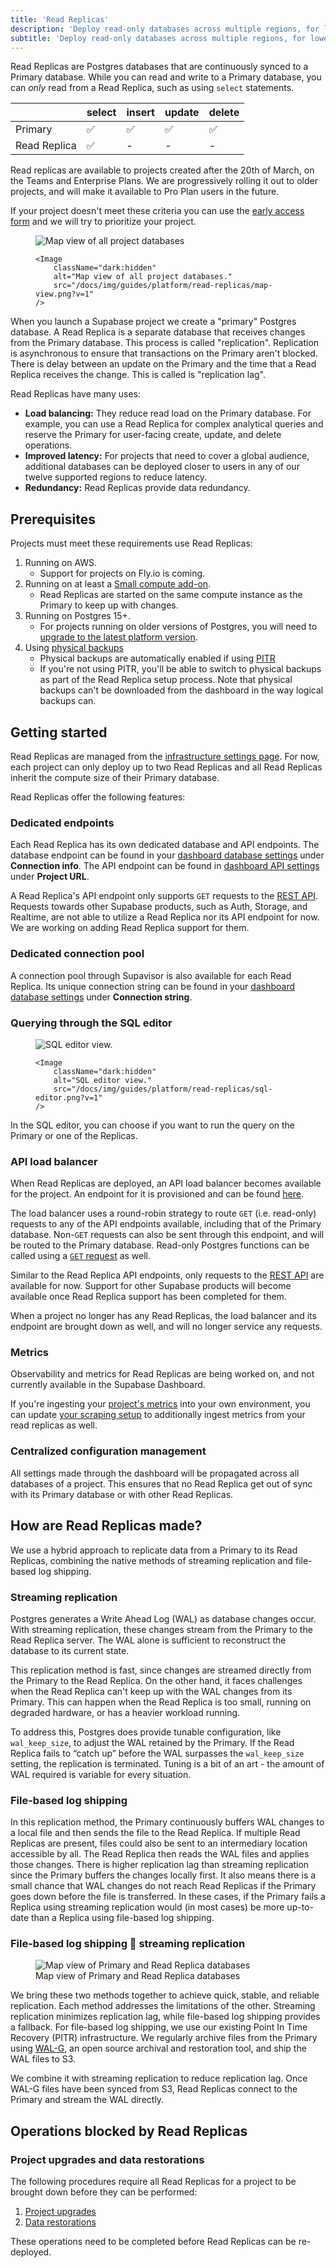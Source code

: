 ```yaml
---
title: 'Read Replicas'
description: 'Deploy read-only databases across multiple regions, for lower latency.'
subtitle: 'Deploy read-only databases across multiple regions, for lower latency and better resource management.'
---
```


Read Replicas are Postgres databases that are continuously synced to a Primary database. While you can read and write to a Primary database, you can _only_ read from a Read Replica, such as using `select` statements.

|              | select | insert | update | delete |
| ------------ | ------ | ------ | ------ | ------ |
| Primary      | ✅     | ✅     | ✅     | ✅     |
| Read Replica | ✅     | -      | -      | -      |

<Admonition type="note" label="Availaility: bRead Replicas are available Team and Enterprise organizations.">

Read replicas are available to projects created after the 20th of March, on the Teams and Enterprise Plans. We are progressively rolling it out to older projects, and will make it available to Pro Plan users in the future.

If your project doesn't meet these criteria you can use the [early access form](https://forms.supabase.com/read-replica) and we will try to prioritize your project.

</Admonition>

<figure className="max-w-[700px] mx-auto">
    <Image
        className="hidden dark:block"
        alt="Map view of all project databases"
        src="/docs/img/guides/platform/read-replicas/map-view.png?v=1"
    />

    <Image
        className="dark:hidden"
        alt="Map view of all project databases."
        src="/docs/img/guides/platform/read-replicas/map-view.png?v=1"
    />

</figure>


When you launch a Supabase project we create a "primary" Postgres database. A Read Replica is a separate database that receives changes from the Primary database. This process is called "replication". Replication is asynchronous to ensure that transactions on the Primary aren't blocked. There is delay between an update on the Primary and the time that a Read Replica receives the change. This is called is "replication lag".

Read Replicas have many uses:

- **Load balancing:** They reduce read load on the Primary database. For example, you can use a Read Replica for complex analytical queries and reserve the Primary for user-facing create, update, and delete operations.
- **Improved latency:** For projects that need to cover a global audience, additional databases can be deployed closer to users in any of our twelve supported regions to reduce latency.
- **Redundancy:** Read Replicas provide data redundancy.

## Prerequisites

Projects must meet these requirements use Read Replicas:

1. Running on AWS.
   - Support for projects on Fly.io is coming.
1. Running on at least a [Small compute add-on](/docs/guides/platform/compute-add-ons).
   - Read Replicas are started on the same compute instance as the Primary to keep up with changes.
1. Running on Postgres 15+.
   - For projects running on older versions of Postgres, you will need to [upgrade to the latest platform version](/docs/guides/platform/migrating-and-upgrading-projects#pgupgrade).
1. Using [physical backups](/docs/guides/platform/backups#point-in-time-recovery)
   - Physical backups are automatically enabled if using [PITR](/docs/guides/platform/backups#point-in-time-recovery)
   - If you're not using PITR, you'll be able to switch to physical backups as part of the Read Replica setup process. Note that physical backups can't be downloaded from the dashboard in the way logical backups can.

## Getting started

Read Replicas are managed from the [infrastructure settings page](https://supabase.com/dashboard/project/_/settings/infrastructure). For now, each project can only deploy up to two Read Replicas and all Read Replicas inherit the compute size of their Primary database.

Read Replicas offer the following features:

### Dedicated endpoints

Each Read Replica has its own dedicated database and API endpoints. The database endpoint can be found in your [dashboard database settings](https://supabase.com/dashboard/project/_/settings/database) under **Connection info**. The API endpoint can be found in [dashboard API settings](https://supabase.com/dashboard/project/_/settings/api) under **Project URL**.

A Read Replica's API endpoint only supports `GET` requests to the [REST API](https://supabase.com/docs/guides/api). Requests towards other Supabase products, such as Auth, Storage, and Realtime, are not able to utilize a Read Replica nor its API endpoint for now. We are working on adding Read Replica support for them.

### Dedicated connection pool

A connection pool through Supavisor is also available for each Read Replica. Its unique connection string can be found in your [dashboard database settings](https://supabase.com/dashboard/project/_/settings/database) under **Connection string**.

### Querying through the SQL editor

<figure className="max-w-[700px] mx-auto">
    <Image
        className="hidden dark:block"
        alt="SQL editor view."
        src="/docs/img/guides/platform/read-replicas/sql-editor.png?v=1"
    />

    <Image
        className="dark:hidden"
        alt="SQL editor view."
        src="/docs/img/guides/platform/read-replicas/sql-editor.png?v=1"
    />

</figure>

In the SQL editor, you can choose if you want to run the query on the Primary or one of the Replicas.

### API load balancer

When Read Replicas are deployed, an API load balancer becomes available for the project. An endpoint for it is provisioned and can be found [here](https://supabase.com/dashboard/project/_/settings/api).

The load balancer uses a round-robin strategy to route `GET` (i.e. read-only) requests to any of the API endpoints available, including that of the Primary database. Non-`GET` requests can also be sent through this endpoint, and will be routed to the Primary database. Read-only Postgres functions can be called using a [`GET` request](https://github.com/supabase/supabase-js/blob/v2.42.3/src/SupabaseClient.ts#L176-L177) as well.

Similar to the Read Replica API endpoints, only requests to the [REST API](https://supabase.com/docs/guides/api) are available for now. Support for other Supabase products will become available once Read Replica support has been completed for them.

When a project no longer has any Read Replicas, the load balancer and its endpoint are brought down as well, and will no longer service any requests.

### Metrics

Observability and metrics for Read Replicas are being worked on, and not currently available in the Supabase Dashboard.

If you're ingesting your [project's metrics](https://supabase.com/docs/guides/platform/metrics#accessing-the-metrics-endpoint) into your own environment, you can update [your scraping setup](https://github.com/supabase/supabase-grafana?tab=readme-ov-file#read-replica-support) to additionally ingest metrics from your read replicas as well.

### Centralized configuration management

All settings made through the dashboard will be propagated across all databases of a project. This ensures that no Read Replica get out of sync with its Primary database or with other Read Replicas.

## How are Read Replicas made?

We use a hybrid approach to replicate data from a Primary to its Read Replicas, combining the native methods of streaming replication and file-based log shipping.

### Streaming replication

Postgres generates a Write Ahead Log (WAL) as database changes occur. With streaming replication, these changes stream from the Primary to the Read Replica server. The WAL alone is sufficient to reconstruct the database to its current state.

This replication method is fast, since changes are streamed directly from the Primary to the Read Replica. On the other hand, it faces challenges when the Read Replica can't keep up with the WAL changes from its Primary. This can happen when the Read Replica is too small, running on degraded hardware, or has a heavier workload running.

To address this, Postgres does provide tunable configuration, like `wal_keep_size`, to adjust the WAL retained by the Primary. If the Read Replica fails to “catch up” before the WAL surpasses the `wal_keep_size` setting, the replication is terminated. Tuning is a bit of an art - the amount of WAL required is variable for every situation.

### File-based log shipping

In this replication method, the Primary continuously buffers WAL changes to a local file and then sends the file to the Read Replica. If multiple Read Replicas are present, files could also be sent to an intermediary location accessible by all. The Read Replica then reads the WAL files and applies those changes. There is higher replication lag than streaming replication since the Primary buffers the changes locally first. It also means there is a small chance that WAL changes do not reach Read Replicas if the Primary goes down before the file is transferred. In these cases, if the Primary fails a Replica using streaming replication would (in most cases) be more up-to-date than a Replica using file-based log shipping.

### File-based log shipping 🤝 streaming replication

<figure className="max-w-[700px] mx-auto">
  <Image
    alt="Map view of Primary and Read Replica databases"
    src="/docs/img/guides/platform/read-replicas/streaming-replication-dark.png?v=1"
  />
  <figcaption>Map view of Primary and Read Replica databases</figcaption>
</figure>

We bring these two methods together to achieve quick, stable, and reliable replication. Each method addresses the limitations of the other. Streaming replication minimizes replication lag, while file-based log shipping provides a fallback. For file-based log shipping, we use our existing Point In Time Recovery (PITR) infrastructure. We regularly archive files from the Primary using [WAL-G](https://github.com/wal-g/wal-g), an open source archival and restoration tool, and ship the WAL files to S3.

We combine it with streaming replication to reduce replication lag. Once WAL-G files have been synced from S3, Read Replicas connect to the Primary and stream the WAL directly.

## Operations blocked by Read Replicas

### Project upgrades and data restorations

The following procedures require all Read Replicas for a project to be brought down before they can be performed:

1. [Project upgrades](/docs/guides/platform/migrating-and-upgrading-projects#pgupgrade)
1. [Data restorations](/docs/guides/platform/backups#pitr-restoration-process)

These operations need to be completed before Read Replicas can be re-deployed.
